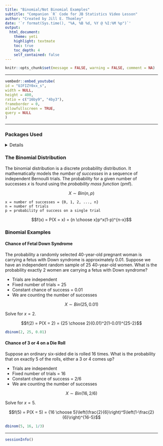 ```yaml
---
title: "Binomial/Not Binomial Examples"
subtitle: "Companion `R` Code for JB Statistics Video Lesson"
author: "Created by Jill E. Thomley"
date: '`r format(Sys.time(), "%A, %B %d, %Y @ %I:%M %p")`'
output:
  html_document:
    theme: yeti
    highlight: textmate
    toc: true
    toc_depth: 4
    self_contained: false
---
```


```r
knitr::opts_chunk$set(message = FALSE, warning = FALSE, comment = NA)
```

***
```r
vembedr::embed_youtube(
id = "UJFIZY0xx_s",
width = NULL,
height = 400,
ratio = c("16by9", "4by3"),
frameborder = 0,
allowfullscreen = TRUE,
query = NULL
)
```
***

### **Packages Used**

<details>
```r
library(tidyverse)
```
</details>

### **The Binomial Distribution**

The binomial distribution is a discrete probability distribution. It mathematically models the *number of successes* in a sequence of independent Bernoulli trials. The probability for a given number of successes $x$ is found using the *probability mass function* (pmf).

$$X \sim Bin(n,p)$$

    x = number of successes = {0, 1, 2, ..., n}
    n = number of trials
    p = probability of success on a single trial

$$f(x) = P(X = x) = {n \choose x}p^x(1-p)^{n-x}$$

### **Binomial Examples**

#### Chance of Fetal Down Syndrome

The probability a randomly selected 40-year-old pregnant woman is carrying a fetus with Down syndrome is approximately 0.01. Suppose we have an independent random sample of 25 40-year-old women. What is the probability exactly 2 women are carrying a fetus with Down syndrome?

* Trials are independent
* Fixed number of trials = 25
* Constant chance of success = 0.01
* We are counting the number of successes


$$X \sim Bin(25,0.01)$$

Solve for $x = 2$.

$$f(2) = P(X = 2) = {25 \choose 2}(0.01)^2(1-0.01)^{25-2}$$

```r
dbinom(2, 25, 0.01)
```

#### Chance of 3 or 4 on a Die Roll

Suppose an ordinary six-sided die is rolled 16 times. What is the probability that on exactly 5 of the rolls, either a 3 or 4 comes up?

* Trials are independent
* Fixed number of trials = 16
* Constant chance of success = 2/6
* We are counting the number of successes

$$X \sim Bin(16, 2/6)$$

Solve for $x = 5$.

$$f(5) = P(X = 5) = {16 \choose 5}\left(\frac{2}{6}\right)^5\left(1-\frac{2}{6}\right)^{16-5}$$
```r
dbinom(5, 16, 1/3)
```

***
```r
sessionInfo()
```
